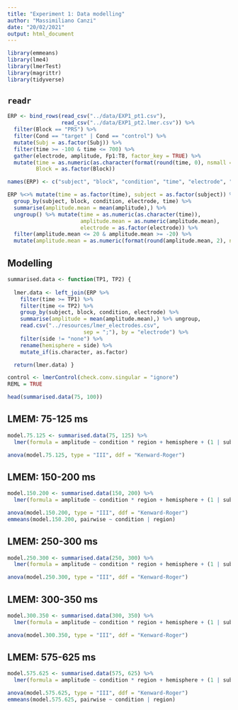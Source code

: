 ```yaml
---
title: "Experiment 1: Data modelling"
author: "Massimiliano Canzi"
date: "20/02/2021"
output: html_document
---
```


```r
library(emmeans)
library(lme4)
library(lmerTest)
library(magrittr)
library(tidyverse)
```

## `readr`

```r
ERP <- bind_rows(read_csv("../data/EXP1_pt1.csv"), 
                 read_csv("../data/EXP1_pt2.lmer.csv")) %>%
  filter(Block == "PRS") %>%
  filter(Cond == "target" | Cond == "control") %>%
  mutate(Subj = as.factor(Subj)) %>%
  filter(time >= -100 & time <= 700) %>%
  gather(electrode, amplitude, Fp1:T8, factor_key = TRUE) %>%
  mutate(time = as.numeric(as.character(format(round(time, 0), nsmall = 0))),
         Block = as.factor(Block))

names(ERP) <- c("subject", "block", "condition", "time", "electrode", "amplitude")
```

```r
ERP %<>% mutate(time = as.factor(time), subject = as.factor(subject)) %>%
  group_by(subject, block, condition, electrode, time) %>% 
  summarise(amplitude.mean = mean(amplitude),) %>% 
  ungroup() %>% mutate(time = as.numeric(as.character(time)), 
                       amplitude.mean = as.numeric(amplitude.mean), 
                       electrode = as.factor(electrode)) %>%
  filter(amplitude.mean <= 20 & amplitude.mean >= -20) %>%
  mutate(amplitude.mean = as.numeric(format(round(amplitude.mean, 2), nsmall = 2)))
```

## Modelling

```r
summarised.data <- function(TP1, TP2) {
  
  lmer.data <- left_join(ERP %>%
    filter(time >= TP1) %>%
    filter(time <= TP2) %>%
    group_by(subject, block, condition, electrode) %>%
    summarise(amplitude = mean(amplitude.mean),) %>% ungroup,
    read.csv("../resources/lmer_electrodes.csv", 
                        sep = ";"), by = "electrode") %>% 
    filter(side != "none") %>% 
    rename(hemisphere = side) %>%
    mutate_if(is.character, as.factor)

  return(lmer.data) }
```

```r
control <- lmerControl(check.conv.singular = "ignore")
REML = TRUE
```

```r
head(summarised.data(75, 100))
```

## LMEM: 75-125 ms

```r
model.75.125 <- summarised.data(75, 125) %>% 
  lmer(formula = amplitude ~ condition * region + hemisphere + (1 | subject))
```

```r
anova(model.75.125, type = "III", ddf = "Kenward-Roger")
```

## LMEM: 150-200 ms

```r
model.150.200 <- summarised.data(150, 200) %>% 
  lmer(formula = amplitude ~ condition * region + hemisphere + (1 | subject))
```

```r
anova(model.150.200, type = "III", ddf = "Kenward-Roger")
emmeans(model.150.200, pairwise ~ condition | region)
```

## LMEM: 250-300 ms

```r
model.250.300 <- summarised.data(250, 300) %>% 
  lmer(formula = amplitude ~ condition * region + hemisphere + (1 | subject)) 
```

```r
anova(model.250.300, type = "III", ddf = "Kenward-Roger")
```

## LMEM: 300-350 ms

```r
model.300.350 <- summarised.data(300, 350) %>% 
  lmer(formula = amplitude ~ condition * region + hemisphere + (1 | subject)) 
```

```r
anova(model.300.350, type = "III", ddf = "Kenward-Roger")
```

## LMEM: 575-625 ms

```r
model.575.625 <- summarised.data(575, 625) %>% 
  lmer(formula = amplitude ~ condition * region + hemisphere + (1 | subject)) 
```

```r
anova(model.575.625, type = "III", ddf = "Kenward-Roger")
emmeans(model.575.625, pairwise ~ condition | region)
```

